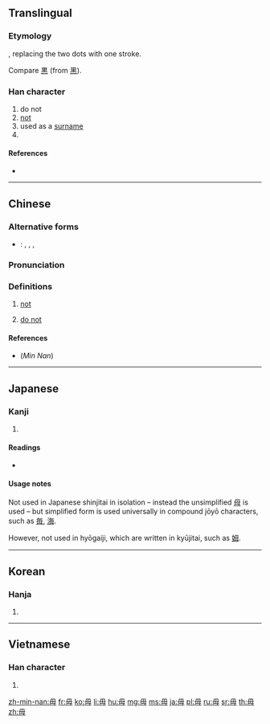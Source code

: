 {{also|母}}
==Translingual==
{{stroke order|type=animate}}

===Etymology===
{{Han etyl}}
{{Han simp|母|f=⺀|t=丿}}, replacing the two dots with one stroke.

Compare [[黒]] (from [[黑]]).

===Han character===
{{Han char|rn=80|rad=毋|as=00|sn=4|four=77500|canj=WJ}}

# do not
# [[not]]
# used as a [[surname]]
# {{mul-kangxi radical-def}}

====References====
* {{Han ref|kx=0588.230|dkj=16721|dj=0980.290|hdz=42380.010|uh=6BCB|ud=27595|bh=A4F0|bd=42224}}

----

==Chinese==
{{zh-forms}}

===Alternative forms===
* {{qual|Min Nan}}: {{zh-l|不|tr=m̄}}, {{zh-l|呣|tr=m̄}}, {{zh-l|唔|tr=m̄}}, {{zh-l|伓|tr=m̄}}

===Pronunciation===
{{theaji|m̄}}

{{zh-pron
|m=wú
|c=mou4
|h=pfs=mù/m̀
|mn=m̄
|w=
|mc=y
|oc=y
|ma=|ma2=
|cat=v,adv,n
}}

===Definitions===
{{zh-hanzi}}

# {{lb|zh|Min Nan}} [[not]]
#: {{zh-x|我 毋 捌字。|I'm illterate (literally: I '''don't''' know characters)|MN}}
# {{lb|zh|Classical Chinese}} [[do not]]
#: {{zh-x|宜 未 雨 而 綢繆，毋 臨 渴 而 掘 井。|[One] should, [when it is] not yet raining, bind tightly [the window]. [One] should not [wait] until [one is] thirsty [to] dig [a] well.<br />(Literally: One should prepare before it is too late, see {{zh-l|未雨綢繆}} and {{zh-l|臨渴掘井}}.)|ref=[[:zh:w:朱柏廬治家格言|'''Zhūzǐ Jiāxùn''': the familial rules of Zhuzi]] ([[:zh:s:朱子家訓|full text here]])|CL}}

====References====
* (''Min Nan'') {{thcwd|818|毋}}

----

==Japanese==

===Kanji===
{{ja-kanji|grade=|rs=毋00}}

# {{defn|lang=ja|sort=毋00}}

====Readings====
* {{ja-readings|on=[[ぶ]] (bu), [[む]] (mu)|kun=[[ない]] (nai), [[なかれ]] (nakare)}}

====Usage notes====
Not used in Japanese shinjitai in isolation – instead the unsimplified [[母]] is used – but simplified form is used universally in compound jōyō characters, such as [[毎]], [[海]].

However, not used in hyōgaiji, which are written in kyūjitai, such as [[姆]].

----

==Korean==

===Hanja===
{{ko-hanja|hangeul=무|eumhun=|rv=mu|mr=mu|y=mu}}

# {{defn|lang=ko|sort=毋00}}

----

==Vietnamese==

===Han character===
{{vi-hantu|[[vô]]|rs=毋00}}

# {{defn|lang=vi|sort=毋00}}

[[Category:CJKV radicals| ]]

[[zh-min-nan:毋]]
[[fr:毋]]
[[ko:毋]]
[[li:毋]]
[[hu:毋]]
[[mg:毋]]
[[ms:毋]]
[[ja:毋]]
[[pl:毋]]
[[ru:毋]]
[[sr:毋]]
[[th:毋]]
[[zh:毋]]